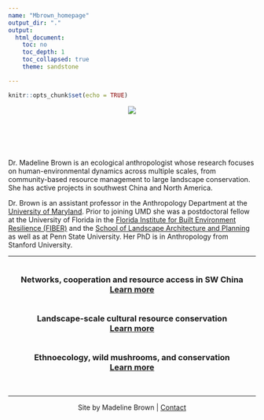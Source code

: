 ```yaml
---
name: "Mbrown_homepage"
output_dir: "."
output:
  html_document:
    toc: no
    toc_depth: 1
    toc_collapsed: true
    theme: sandstone

---
```


```r
knitr::opts_chunk$set(echo = TRUE)
```

<!-- <style> -->
<!--         .jumbotron { -->
<!--             background: url("/Users/madelinebrown/Documents/GitHub/maddiebrown.github.io/assets/basket.jpg") center center / cover no-repeat; -->
<!--         } -->
<!-- </style> -->





<center>
![](https://maddiebrown.github.io/assets/basket.jpg)
</center>

<br>

<div class="jumbotron">
<div class="container">

<div class="row">
<div class="col-xs-6 col-sm-6 col-md-6 col-lg-6" style="max-width: 50rem;">
<img class="img-responsive" src="https://maddiebrown.github.io/assets/IMG_1611.jpg" alt="">
</div>
<div class="col-sm-6 col-md-6 col-lg-6">
<br>
<p> Dr. Madeline Brown is an ecological anthropologist whose research focuses on human-environmental dynamics across multiple scales, from community-based resource management to large landscape conservation. She has active projects in southwest China and North America.
</p>
</div>
</div>


<div class="row">
<div class="col-sm-12 col-md-12 col-lg-12">
<p>
Dr. Brown is an assistant professor in the Anthropology Department at the [University of Maryland](https://anth.umd.edu/facultyprofile/brown/madeline). Prior to joining UMD she was a postdoctoral fellow at the University of Florida in the [Florida Institute for Built Environment Resilience (FIBER)](https://dcp.ufl.edu/fiber/) and the [School of Landscape Architecture and Planning](https://dcp.ufl.edu/slap/) as well as at Penn State University. Her PhD is in Anthropology from Stanford University.
</p>
</div>
</div>

</div>
</div>


***


<div class="row">
<div class="col-lg-4 col-md-4 col-sm-4">
<div class="panel panel-default" style="max-width: 50rem;">
<div class="panel-body">
<img class="img-responsive" src="https://maddiebrown.github.io/assets/houses_square2.png" alt="">
<h3 style="text-align: center;">Networks, cooperation and resource access in SW China <br>
<a href="https://maddiebrown.github.io/research#SES">Learn more</a></h3>
</div>
</div>
</div>

<div class="col-lg-4 col-md-4 col-sm-4">
<div class="panel panel-default" style="max-width: 50rem;">
<div class="panel-body">
<img class="img-responsive" src="https://maddiebrown.github.io/assets/prioritymap_square.png" alt="">
<h3 style="text-align: center;">Landscape-scale cultural resource conservation<br>
<a href="https://maddiebrown.github.io/research#CR">Learn more</a> </h3>
</div>
</div>
</div>


<div class="col-lg-4 col-md-4 col-sm-4">
<div class="panel panel-default" style="max-width: 50rem;">
<div class="panel-body">
<img class="img-responsive" src="https://maddiebrown.github.io/assets/mushroombasket_square.jpg" alt="">
<h3 style="text-align: center;">Ethnoecology, wild mushrooms, and conservation <br>
<a href="https://maddiebrown.github.io/research#EE">Learn more</a></h3>
</div>
</div>
</div>

</div>

<br>

***

<p style="text-align: center;">Site by Madeline Brown | <a href="https://maddiebrown.github.io/contact">Contact</a></p>
